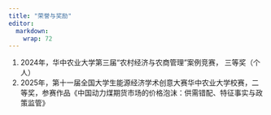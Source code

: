 ```yaml
---
title: "荣誉与奖励"
editor: 
  markdown: 
    wrap: 72
---
```


1. 2024年，华中农业大学第三届“农村经济与农商管理”案例竞赛， 三等奖（个人）
2. 2025年，第十一届全国大学生能源经济学术创意大赛华中农业大学校赛，二等奖，参赛作品《中国动力煤期货市场的价格泡沫：供需错配、特征事实与政策监管》